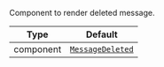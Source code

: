 Component to render deleted message.

| Type | Default |
| - | - |
| component | [`MessageDeleted`](../../../ui-components/message_deleted.mdx) |
